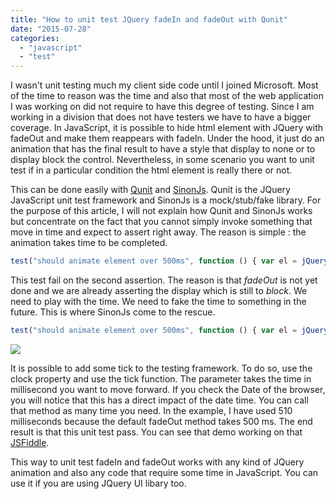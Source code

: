 ```yaml
---
title: "How to unit test JQuery fadeIn and fadeOut with Qunit"
date: "2015-07-28"
categories: 
  - "javascript"
  - "test"
---
```


I wasn't unit testing much my client side code until I joined Microsoft. Most of the time to reason was the time and also that most of the web application I was working on did not require to have this degree of testing. Since I am working in a division that does not have testers we have to have a bigger coverage. In JavaScript, it is possible to hide html element with JQuery with fadeOut and make them reappears with fadeIn. Under the hood, it just do an animation that has the final result to have a style that display to none or to display block the control. Nevertheless, in some scenario you want to unit test if in a particular condition the html element is really there or not.

This can be done easily with [Qunit](https://qunitjs.com/) and [SinonJs](http://sinonjs.org/). Qunit is the JQuery JavaScript unit test framework and SinonJs is a mock/stub/fake library. For the purpose of this article, I will not explain how Qunit and SinonJs works but concentrate on the fact that you cannot simply invoke something that move in time and expect to assert right away. The reason is simple : the animation takes time to be completed.

```typescript
test("should animate element over 500ms", function () { var el = jQuery("<div></div>"); el.appendTo(document.body); ok(el.css('display').indexOf("block") > -1); el.fadeOut(); ok(el.css('display').indexOf("none") > -1); }); 
``` 


This test fail on the second assertion. The reason is that _fadeOut_ is not yet done and we are already asserting the display which is still to _block_. We need to play with the time. We need to fake the time to something in the future. This is where SinonJs come to the rescue.

```javascript
test("should animate element over 500ms", function () { var el = jQuery("<div></div>"); el.appendTo(document.body); ok(el.css('display').indexOf("block") > -1); el.fadeOut(); this.clock.tick(510); ok(el.css('display').indexOf("none") > -1); }); 
``` 


![](/images/blog/testpass-400x97.png)

It is possible to add some tick to the testing framework. To do so, use the clock property and use the tick function. The parameter takes the time in millisecond you want to move forward. If you check the Date of the browser, you will notice that this has a direct impact of the date time. You can call that method as many time you need. In the example, I have used 510 milliseconds because the default fadeOut method takes 500 ms. The end result is that this unit test pass. You can see that demo working on that [JSFiddle](http://jsfiddle.net/7910ewrL/).

This way to unit test fadeIn and fadeOut works with any kind of JQuery animation and also any code that require some time in JavaScript. You can use it if you are using JQuery UI libary too.
